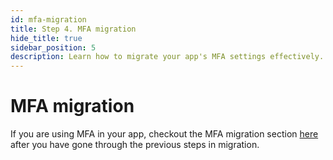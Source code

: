 ```yaml
---
id: mfa-migration
title: Step 4. MFA migration
hide_title: true
sidebar_position: 5
description: Learn how to migrate your app's MFA settings effectively.
---
```


# MFA migration

If you are using MFA in your app, checkout the MFA migration section [here](/docs/additional-verification/mfa/migration) after you have gone through the previous steps in migration.
